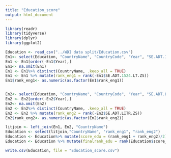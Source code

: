 ```yaml
---
title: "Education_score"
output: html_document
---
```


```r
library(readr)
library(tidyverse)
library(dplyr)
library(ggplot2)
```

```r
Education <- read_csv("../WDI data split/Education.csv")
En1<- select(Education, "CountryName", "CountryCode", "Year", "SE.ADT.1524.LT.ZS")
En1 <- En1[order(-En1$Year),]
En1<- na.omit(En1)
En1 <- En1%>% distinct(CountryName, .keep_all = TRUE)
En1 <- En1 %>% mutate(rank_eng1 = rank(-En1$SE.ADT.1524.LT.ZS))
En1$rank_eng1<- as.numeric(as.factor(En1$rank_eng1))


En2<- select(Education, "CountryName", "CountryCode", "Year", "SE.ADT.LITR.ZS")
En2 <- En2[order(-En2$Year),]
En2<- na.omit(En2)
En2 <- En2%>% distinct(CountryName, .keep_all = TRUE)
En2 <- En2 %>% mutate(rank_eng2 = rank(-En2$SE.ADT.LITR.ZS))
En2$rank_eng2<- as.numeric(as.factor(En2$rank_eng2))

litjoin <- left_join(En1, En2, "CountryName")
Education <- select(litjoin,"CountryName", "rank_eng1", "rank_eng2")
Education <- Education%>% mutate(score_edu = (rank_eng1 + rank_eng2)/2)
Education <- Education %>% mutate(finalrank_edu = rank(Education$score_edu))

write.csv(Education, file = "Education_score.csv")
```

